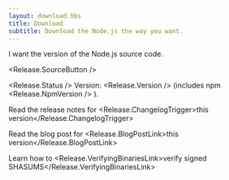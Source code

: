 ```yaml
---
layout: download.hbs
title: Download
subtitle: Download the Node.js the way you want.
---
```


<section>
I want the <Release.VersionDropdown status="Current" /> version of the Node.js source code.

<Release.SourceButton />
</section>

<Release.Status /> Version: <Release.Version /> (includes
npm <Release.NpmVersion />
).

Read the release notes for <Release.ChangelogTrigger>this version</Release.ChangelogTrigger>

Read the blog post for <Release.BlogPostLink>this version</Release.BlogPostLink>

Learn how to <Release.VerifyingBinariesLink>verify signed SHASUMS</Release.VerifyingBinariesLink>

